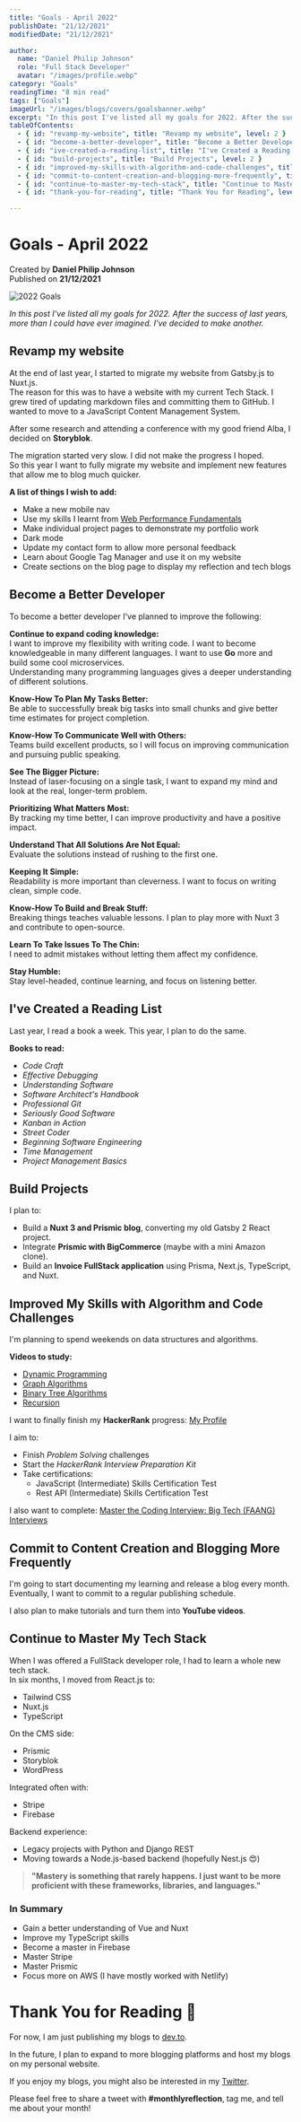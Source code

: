 ```yaml
---
title: "Goals - April 2022"
publishDate: "21/12/2021"
modifiedDate: "21/12/2021"

author:
  name: "Daniel Philip Johnson"
  role: "Full Stack Developer"
  avatar: "/images/profile.webp"
category: "Goals"
readingTime: "8 min read"
tags: ["Goals"]
imageUrl: "/images/blogs/covers/goalsbanner.webp"
excerpt: "In this post I've listed all my goals for 2022. After the success of last years, more than I could have ever imagined. I've decided to make another."
tableOfContents:
  - { id: "revamp-my-website", title: "Revamp my website", level: 2 }
  - { id: "become-a-better-developer", title: "Become a Better Developer", level: 2 }
  - { id: "ive-created-a-reading-list", title: "I've Created a Reading List", level: 2 }
  - { id: "build-projects", title: "Build Projects", level: 2 }
  - { id: "improved-my-skills-with-algorithm-and-code-challenges", title: "Improved My Skills with Algorithm and Code Challenges", level: 2 }
  - { id: "commit-to-content-creation-and-blogging-more-frequently", title: "Commit to Content Creation and Blogging More Frequently", level: 2 }
  - { id: "continue-to-master-my-tech-stack", title: "Continue to Master My Tech Stack", level: 2 }
  - { id: "thank-you-for-reading", title: "Thank You for Reading", level: 1 }

---
```


# Goals - April 2022

Created by **Daniel Philip Johnson**  
Published on **21/12/2021**

![2022 Goals](https://img2.storyblok.com/filters:format(webp):quality(80)/f/136938/2400x1604/f1f7e5408d/estee-janssens-zeqkumimxmi-unsplash)

*In this post I've listed all my goals for 2022. After the success of last years, more than I could have ever imagined. I've decided to make another.*

## Revamp my website

At the end of last year, I started to migrate my website from Gatsby.js to Nuxt.js.  
The reason for this was to have a website with my current Tech Stack. I grew tired of updating markdown files and committing them to GitHub. I wanted to move to a JavaScript Content Management System.

After some research and attending a conference with my good friend Alba, I decided on **Storyblok**.

The migration started very slow. I did not make the progress I hoped.  
So this year I want to fully migrate my website and implement new features that allow me to blog much quicker.

**A list of things I wish to add:**
- Make a new mobile nav
- Use my skills I learnt from [Web Performance Fundamentals](https://frontendmasters.com/courses/web-perf/)
- Make individual project pages to demonstrate my portfolio work
- Dark mode
- Update my contact form to allow more personal feedback
- Learn about Google Tag Manager and use it on my website
- Create sections on the blog page to display my reflection and tech blogs

## Become a Better Developer

To become a better developer I've planned to improve the following:

**Continue to expand coding knowledge:**  
I want to improve my flexibility with writing code. I want to become knowledgeable in many different languages. I want to use **Go** more and build some cool microservices.  
Understanding many programming languages gives a deeper understanding of different solutions.

**Know-How To Plan My Tasks Better:**  
Be able to successfully break big tasks into small chunks and give better time estimates for project completion.

**Know-How To Communicate Well with Others:**  
Teams build excellent products, so I will focus on improving communication and pursuing public speaking.

**See The Bigger Picture:**  
Instead of laser-focusing on a single task, I want to expand my mind and look at the real, longer-term problem.

**Prioritizing What Matters Most:**  
By tracking my time better, I can improve productivity and have a positive impact.

**Understand That All Solutions Are Not Equal:**  
Evaluate the solutions instead of rushing to the first one.

**Keeping It Simple:**  
Readability is more important than cleverness. I want to focus on writing clean, simple code.

**Know-How To Build and Break Stuff:**  
Breaking things teaches valuable lessons. I plan to play more with Nuxt 3 and contribute to open-source.

**Learn To Take Issues To The Chin:**  
I need to admit mistakes without letting them affect my confidence.

**Stay Humble:**  
Stay level-headed, continue learning, and focus on listening better.

## I've Created a Reading List

Last year, I read a book a week. This year, I plan to do the same.

**Books to read:**
- *Code Craft*
- *Effective Debugging*
- *Understanding Software*
- *Software Architect's Handbook*
- *Professional Git*
- *Seriously Good Software*
- *Kanban in Action*
- *Street Coder*
- *Beginning Software Engineering*
- *Time Management*
- *Project Management Basics*

## Build Projects

I plan to:
- Build a **Nuxt 3 and Prismic blog**, converting my old Gatsby 2 React project.
- Integrate **Prismic with BigCommerce** (maybe with a mini Amazon clone).
- Build an **Invoice FullStack application** using Prisma, Next.js, TypeScript, and Nuxt.

## Improved My Skills with Algorithm and Code Challenges

I'm planning to spend weekends on data structures and algorithms.

**Videos to study:**
- [Dynamic Programming](https://www.youtube.com/watch?v=oBt53YbR9Kk)
- [Graph Algorithms](https://www.youtube.com/watch?v=tWVWeAqZ0WU)
- [Binary Tree Algorithms](https://www.youtube.com/watch?v=fAAZixBzIAI)
- [Recursion](https://www.youtube.com/watch?v=IJDJ0kBx2LM)

I want to finally finish my **HackerRank** progress: [My Profile](https://www.hackerrank.com/daniel_p_johnson?hr_r=1)

I aim to:
- Finish *Problem Solving* challenges
- Start the *HackerRank Interview Preparation Kit*
- Take certifications:
  - JavaScript (Intermediate) Skills Certification Test
  - Rest API (Intermediate) Skills Certification Test

I also want to complete: [Master the Coding Interview: Big Tech (FAANG) Interviews](https://www.udemy.com/course/master-the-coding-interview-big-tech-faang-interviews/)

## Commit to Content Creation and Blogging More Frequently

I'm going to start documenting my learning and release a blog every month.  
Eventually, I want to commit to a regular publishing schedule.

I also plan to make tutorials and turn them into **YouTube videos**.

## Continue to Master My Tech Stack

When I was offered a FullStack developer role, I had to learn a whole new tech stack.  
In six months, I moved from React.js to:

- Tailwind CSS
- Nuxt.js
- TypeScript

On the CMS side:
- Prismic
- Storyblok
- WordPress

Integrated often with:
- Stripe
- Firebase

Backend experience:
- Legacy projects with Python and Django REST
- Moving towards a Node.js-based backend (hopefully Nest.js 😍)

> **"Mastery is something that rarely happens. I just want to be more proficient with these frameworks, libraries, and languages."**

### In Summary

- Gain a better understanding of Vue and Nuxt
- Improve my TypeScript skills
- Become a master in Firebase
- Master Stripe
- Master Prismic
- Focus more on AWS (I have mostly worked with Netlify)

# Thank You for Reading 👋

For now, I am just publishing my blogs to [dev.to](https://dev.to/danielphilipjohnson/).

In the future, I plan to expand to more blogging platforms and host my blogs on my personal website.

If you enjoy my blogs, you might also be interested in my [Twitter](https://twitter.com/danielp_johnson).

Please feel free to share a tweet with **#monthlyreflection**, tag me, and tell me about your month!
